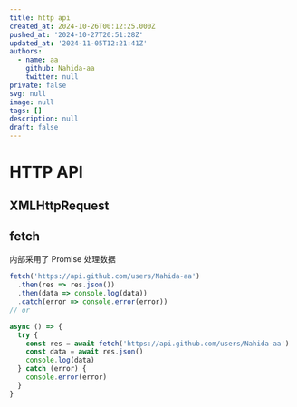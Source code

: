 ```yaml
---
title: http api
created_at: 2024-10-26T00:12:25.000Z
pushed_at: '2024-10-27T20:51:28Z'
updated_at: '2024-11-05T12:21:41Z'
authors:
  - name: aa
    github: Nahida-aa
    twitter: null
private: false
svg: null
image: null
tags: []
description: null
draft: false
---
```

# HTTP API
## XMLHttpRequest
## fetch
内部采用了 Promise 处理数据
```ts
fetch('https://api.github.com/users/Nahida-aa')
  .then(res => res.json())
  .then(data => console.log(data))
  .catch(error => console.error(error))
// or

async () => {
  try {
    const res = await fetch('https://api.github.com/users/Nahida-aa')
    const data = await res.json()
    console.log(data)
  } catch (error) {
    console.error(error)
  }
}
```
